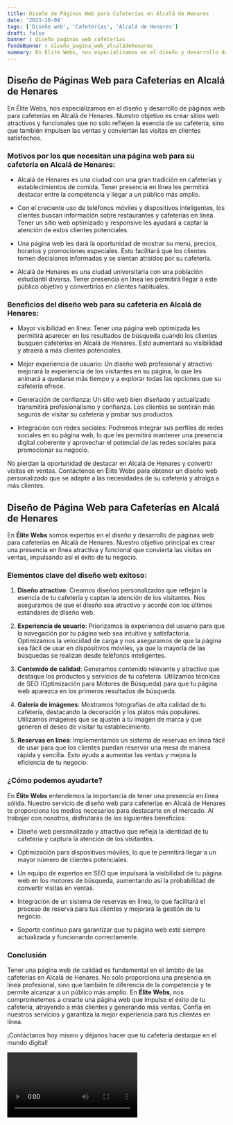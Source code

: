 ```yaml
---
title: Diseño de Páginas Web para Cafeterías en Alcalá de Henares
date: '2023-10-04'
tags: ['Diseño web', 'Cafeterías', 'Alcalá de Henares']
draft: false
banner : diseño_paginas_web_cafeterías
fondoBanner : diseño_pagina_web_alcaládehenares
summary: En Élite Webs, nos especializamos en el diseño y desarrollo de páginas web para cafeterías en Alcalá de Henares. Nuestro objetivo es crear sitios web atractivos y funcionales que no solo reflejen la esencia de su cafetería, sino que también impulsen las ventas y conviertan las visitas en clientes satisfechos.
---
```


## Diseño de Páginas Web para Cafeterías en Alcalá de Henares

En Élite Webs, nos especializamos en el diseño y desarrollo de páginas web para cafeterías en Alcalá de Henares. Nuestro objetivo es crear sitios web atractivos y funcionales que no solo reflejen la esencia de su cafetería, sino que también impulsen las ventas y conviertan las visitas en clientes satisfechos.

### Motivos por los que necesitan una página web para su cafetería en Alcalá de Henares:

- Alcalá de Henares es una ciudad con una gran tradición en cafeterías y establecimientos de comida. Tener presencia en línea les permitirá destacar entre la competencia y llegar a un público más amplio.

- Con el creciente uso de teléfonos móviles y dispositivos inteligentes, los clientes buscan información sobre restaurantes y cafeterías en línea. Tener un sitio web optimizado y responsive les ayudará a captar la atención de estos clientes potenciales.

- Una página web les dará la oportunidad de mostrar su menú, precios, horarios y promociones especiales. Esto facilitará que los clientes tomen decisiones informadas y se sientan atraídos por su cafetería.

- Alcalá de Henares es una ciudad universitaria con una población estudiantil diversa. Tener presencia en línea les permitirá llegar a este público objetivo y convertirlos en clientes habituales.

### Beneficios del diseño web para su cafetería en Alcalá de Henares:

- Mayor visibilidad en línea: Tener una página web optimizada les permitirá aparecer en los resultados de búsqueda cuando los clientes busquen cafeterías en Alcalá de Henares. Esto aumentará su visibilidad y atraerá a más clientes potenciales.

- Mejor experiencia de usuario: Un diseño web profesional y atractivo mejorará la experiencia de los visitantes en su página, lo que les animará a quedarse más tiempo y a explorar todas las opciones que su cafetería ofrece.

- Generación de confianza: Un sitio web bien diseñado y actualizado transmitirá profesionalismo y confianza. Los clientes se sentirán más seguros de visitar su cafetería y probar sus productos.

- Integración con redes sociales: Podremos integrar sus perfiles de redes sociales en su página web, lo que les permitirá mantener una presencia digital coherente y aprovechar el potencial de las redes sociales para promocionar su negocio.

No pierdan la oportunidad de destacar en Alcalá de Henares y convertir visitas en ventas. Contáctenos en Élite Webs para obtener un diseño web personalizado que se adapte a las necesidades de su cafetería y atraiga a más clientes.

<GifSeo />

<Cta />

## Diseño de Página Web para Cafeterías en Alcalá de Henares

En **Élite Webs** somos expertos en el diseño y desarrollo de páginas web para cafeterías en Alcalá de Henares. Nuestro objetivo principal es crear una presencia en línea atractiva y funcional que convierta las visitas en ventas, impulsando así el éxito de tu negocio.

### Elementos clave del diseño web exitoso:

1. **Diseño atractivo**: Creamos diseños personalizados que reflejan la esencia de tu cafetería y captan la atención de los visitantes. Nos aseguramos de que el diseño sea atractivo y acorde con los últimos estándares de diseño web.

2. **Experiencia de usuario**: Priorizamos la experiencia del usuario para que la navegación por tu página web sea intuitiva y satisfactoria. Optimizamos la velocidad de carga y nos aseguramos de que la página sea fácil de usar en dispositivos móviles, ya que la mayoría de las búsquedas se realizan desde teléfonos inteligentes.

3. **Contenido de calidad**: Generamos contenido relevante y atractivo que destaque los productos y servicios de tu cafetería. Utilizamos técnicas de SEO (Optimización para Motores de Búsqueda) para que tu página web aparezca en los primeros resultados de búsqueda.

4. **Galería de imágenes**: Mostramos fotografías de alta calidad de tu cafetería, destacando la decoración y los platos más populares. Utilizamos imágenes que se ajusten a tu imagen de marca y que generen el deseo de visitar tu establecimiento.

5. **Reservas en línea**: Implementamos un sistema de reservas en línea fácil de usar para que los clientes puedan reservar una mesa de manera rápida y sencilla. Esto ayuda a aumentar las ventas y mejora la eficiencia de tu negocio.

### ¿Cómo podemos ayudarte?

En **Élite Webs** entendemos la importancia de tener una presencia en línea sólida. Nuestro servicio de diseño web para cafeterías en Alcalá de Henares te proporciona los medios necesarios para destacarte en el mercado. Al trabajar con nosotros, disfrutarás de los siguientes beneficios:

- Diseño web personalizado y atractivo que refleja la identidad de tu cafetería y captura la atención de los visitantes.

- Optimización para dispositivos móviles, lo que te permitirá llegar a un mayor número de clientes potenciales.

- Un equipo de expertos en SEO que impulsará la visibilidad de tu página web en los motores de búsqueda, aumentando así la probabilidad de convertir visitas en ventas.

- Integración de un sistema de reservas en línea, lo que facilitará el proceso de reserva para tus clientes y mejorará la gestión de tu negocio.

- Soporte continuo para garantizar que tu página web esté siempre actualizada y funcionando correctamente.

### Conclusión

Tener una página web de calidad es fundamental en el ámbito de las cafeterías en Alcalá de Henares. No solo proporciona una presencia en línea profesional, sino que también te diferencia de la competencia y te permite alcanzar a un público más amplio. En **Élite Webs**, nos comprometemos a crearte una página web que impulse el éxito de tu cafetería, atrayendo a más clientes y generando más ventas. Confía en nuestros servicios y garantiza la mejor experiencia para tus clientes en línea.

¡Contáctanos hoy mismo y déjanos hacer que tu cafetería destaque en el mundo digital!

<Video />

<CtaBot job='Cafeterías' city='Alcalá de Henares'/>

<Gmaps query='Alcalá de Henares+españa+maps' />